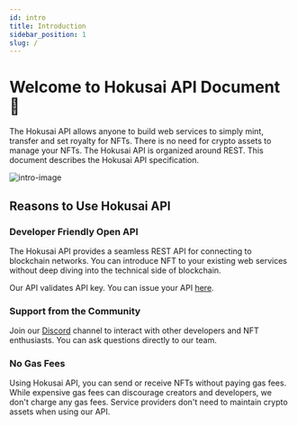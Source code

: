 ```yaml
---
id: intro
title: Introduction
sidebar_position: 1
slug: /
---
```


# Welcome to Hokusai API Document 🌊

The Hokusai API allows anyone to build web services to simply mint, transfer and set royalty for NFTs. There is no need for crypto assets to manage your NFTs. The Hokusai API is organized around REST. This document describes the Hokusai API specification.

![intro-image](/img/intro-image.png)   

## Reasons to Use Hokusai API
### Developer Friendly Open API
The Hokusai API provides a seamless REST API for connecting to blockchain networks. You can introduce NFT to your existing web services without deep diving into the technical side of blockchain. 

Our API validates API key. You can issue your API [here](https://hokusai.app/pre-register).

### Support from the Community
Join our [Discord](https://discord.com/invite/34fmuE25G2) channel to interact with other developers and NFT enthusiasts. You can ask questions directly to our team.

### No Gas Fees
Using Hokusai API, you can send or receive NFTs without paying gas fees. While expensive gas fees can discourage creators and developers, we don't charge any gas fees. Service providers don't need to maintain crypto assets when using our API.
